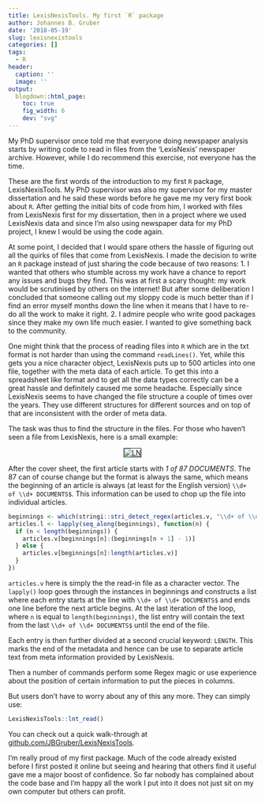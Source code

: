 ```yaml
---
title: LexisNexisTools. My first `R` package
author: Johannes B. Gruber
date: '2018-05-19'
slug: lexisnexistools
categories: []
tags:
  - R
header:
  caption: ''
  image: ''
output:
  blogdown::html_page:
    toc: true
    fig_width: 6
    dev: "svg"
---
```


My PhD supervisor once told me that everyone doing newspaper analysis starts by writing code to read in files from the 'LexisNexis' newspaper archive. 
However, while I do recommend this exercise, not everyone has the time.

These are the first words of the introduction to my first `R` package, LexisNexisTools.
My PhD supervisor was also my supervisor for my master dissertation and he said these words before he gave me my very first book about `R`.
After getting the initial bits of code from him, I worked with files from LexisNexis first for my dissertation, then in a project where we used LexisNexis data and since I'm also using newspaper data for my PhD project, I knew I would be using the code again.

At some point, I decided that I would spare others the hassle of figuring out all the quirks of files that come from LexisNexis.
I made the decision to write an `R` package instead of just sharing the code because of two reasons:
1. I wanted that others who stumble across my work have a chance to report any issues and bugs they find.
This was at first a scary thought: my work would be scrutinised by others on the internet!
But after some deliberation I concluded that someone calling out my sloppy code is much better than if I find an error myself months down the line when it means that I have to re-do all the work to make it right.
2. I admire people who write good packages since they make my own life much easier.
I wanted to give something back to the community.

One might think that the process of reading files into `R` which are in the txt format is not harder than using the command `readLines()`.
Yet, while this gets you a nice character object, LexisNexis puts up to 500 articles into one file, together with the meta data of each article.
To get this into a spreadsheet like format and to get all the data types correctly can be a great hassle and definitely caused me some headache.
Especially since LexisNexis seems to have changed the file structure a couple of times over the years.
They use different structures for different sources and on top of that are inconsistent with the order of meta data.

The task was thus to find the structure in the files.
For those who haven't seen a file from LexisNexis, here is a small example:

<p align="center">
<a href="https://ibb.co/fj5YjG"><img src="https://preview.ibb.co/fOfNdb/LN.png" alt="LN" border="1"></a>
</p>

After the cover sheet, the first article starts with *1 of 87 DOCUMENTS*.
The 87 can of course change but the format is always the same, which means the beginning of an article is always (at least for the English version) `\\d+ of \\d+ DOCUMENTS$`. 
This information can be used to chop up the file into individual articles.

```r
beginnings <- which(stringi::stri_detect_regex(articles.v, "\\d+ of \\d+ DOCUMENTS$"))
articles.l <- lapply(seq_along(beginnings), function(n) {
  if (n < length(beginnings)) {
    articles.v[beginnings[n]:(beginnings[n + 1] - 1)]
  } else {
    articles.v[beginnings[n]:length(articles.v)]
  }
})
```

`articles.v` here is simply the the read-in file as a character vector.
The `lapply()` loop goes through the instances in beginnings and constructs a list where each entry starts at the line with `\\d+ of \\d+ DOCUMENTS$` and ends one line before the next article begins.
At the last iteration of the loop, where `n` is equal to `length(beginnings)`, the list entry will contain the text from the last `\\d+ of \\d+ DOCUMENTS$` until the end of the file.

Each entry is then further divided at a second crucial keyword: `LENGTH`.
This marks the end of the metadata and hence can be use to separate article text from meta information provided by LexisNexis.

Then a number of commands perform some Regex magic or use experience about the position of certain information to put the pieces in columns.

But users don't have to worry about any of this any more.
They can simply use:

```r
LexisNexisTools::lnt_read()
```

You can check out a quick walk-through at [github.com/JBGruber/LexisNexisTools](https://github.com/JBGruber/LexisNexisTools).

I'm really proud of my first package.
Much of the code already existed before I first posted it online but seeing and hearing that others find it useful gave me a major boost of confidence.
So far nobody has complained about the code base and I'm happy all the work I put into it does not just sit on my own computer but others can profit.
